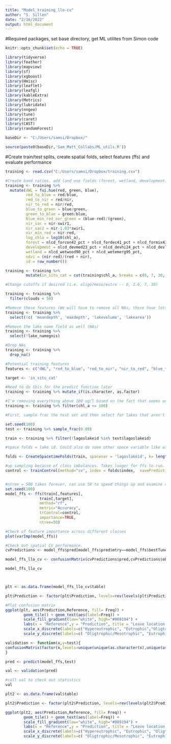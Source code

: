 ---
title: "Model_training_llo-cv"
author: "S. Sillen"
date: "2/16/2022"
output: html_document
---

#Required packages, set base directory, get ML utilites from Simon code
```{r setup, include=FALSE}
knitr::opts_chunk$set(echo = TRUE)

library(tidyverse)
library(feather)
library(mapview)
library(sf)
library(xgboost)
library(Hmisc)
library(leaflet)
library(leafgl)
library(kableExtra)
library(Metrics)
library(lubridate)
library(nngeo)
library(tune)
library(caret)
library(CAST)
library(randomForest)

baseDir <- "C:/Users/samsi/Dropbox/"

source(paste0(baseDir,'Sam_Matt_Collabs/ML_utils.R'))


```

#Create train/test splits, create spatial folds, select features (ffs) and evaluate performance
```{r}
training <- read.csv("C:/Users/samsi/Dropbox/training.csv")

#Create band ratios, add land use fields (forest, wetland, development)
training <- training %>%
  mutate(dWL = fui.hue(red, green, blue),
         red_to_blue = red/blue,
         red_to_nir = red/nir,
         nir_to_red = nir/red,
         blue_to_green = blue/green,
         green_to_blue = green/blue,
         blue_min_red_ovr_green = (blue-red)/(green),
         nir_sac = nir-swir1,
         nir_sac2 = nir-1.03*swir1,
         nir_min_red = nir-red,
         log_chla = log10(chl_a),
         forest = nlcd_forcon42_pct + nlcd_fordec41_pct + nlcd_formix43_pct,
         development = nlcd_devmed23_pct + nlcd_devhi24_pct + nlcd_devlow22_pct,
         wetland = nlcd_wetwood90_pct + nlcd_wetemerg95_pct,
         ndvi = (nir-red)/(red + nir),
         id = row_number())

training <- training %>%
         mutate(in_situ_cat = cut(training$chl_a, breaks = c(0, 7, 30, 200), labels = c('oligotrophic/mesotrophic', 'eutrophic', 'hypereutrophic')))

#Change cutoffs if desired (i.e. oligo/meso/eutro -- 0, 2.6, 7, 30)

training <- training %>%
  filter(clouds < 50)

#Remove these features (We will have to remove all NAs, these have lots of NAs and result in data loss if we drop NAs)
training <- training %>%
  select(!c( 'meandepth', 'maxdepth', 'lakevolume', 'lakearea'))

#Remove the lake name field as well (NAs)
training <- training %>%
  select(!lake_namegnis)

#Drop NAs
training <- training %>%
  drop_na()

#Potential training features
features <- c("dWL", "red_to_blue", "red_to_nir", "nir_to_red", "blue_to_green", "green_to_blue", "blue_min_red_ovr_green", "nir_sac", "nir_sac2", "nir_min_red", "forest", "development", "nlcd_barren31_pct", "nlcd_shrub52_pct", "nlcd_grass71_pct", "nlcd_past81_pct", "nlcd_cultcrop82_pct", "wetland", "KffactCat", "NO3_2008Cat", "RunoffCat", "SlopeCat", "WtDepCat", "WetIndexCat", "ndvi", "climate_tmax_degc", "climate_ppt_mm", "lake_elevation_m")

target <- 'in_situ_cat'

#Need to do this for the predict function later
training <- training %>% mutate_if(is.character, as.factor)

#I'm removing everything above 100 ug/l based on the fact that seems unrealistic. Could change this to a higher cutoff or remove cutoff.
training <- training %>% filter(chl_a <= 100)

#First, sample frac the test set and then select for lakes that aren't in test set for training set. This results in loss of data because of the fact that multiple samples come from individual lakes. I don't really know how to solve this issue. This is not exactly 20:80, also. 

set.seed(100) 
test <- training %>% sample_frac(0.09)

train <- training %>% filter(!lagoslakeid %in% test$lagoslakeid)

#space folds = lake id. Could also do some other space variable like watershed scale (i.e. hu8)

folds <- CreateSpacetimeFolds(train, spacevar = 'lagoslakeid', k= length(unique(train$lagoslakeid)))

#up sampling because of class imbalances. Takes longer for ffs to run. Might want to use parallel processing. 
control <- trainControl(method="cv", index = folds$index,  savePredictions = TRUE, sampling = 'up')


#ntree = 500 takes forever, can use 50 to speed things up and examine differences between different cutoffs
set.seed(100)
model_ffs <- ffs(train[,features],
               train[,target],
               method="rf",
               metric="Accuracy",
               trControl=control,
               importance=TRUE,
               ntree=50)

#Check of feature importance across different classes
plot(varImp(model_ffs))

#Check out spatial CV performance. 
cvPredictions <- model_ffs$pred[model_ffs$pred$mtry==model_ffs$bestTune$mtry,]

model_ffs_llo_cv <- confusionMatrix(cvPredictions$pred,cvPredictions$obs)

model_ffs_llo_cv 



plt <- as.data.frame(model_ffs_llo_cv$table)

plt$Prediction <- factor(plt$Prediction, levels=rev(levels(plt$Prediction)))

#Plot confusion matrix
ggplot(plt, aes(Prediction,Reference, fill= Freq)) +
        geom_tile() + geom_text(aes(label=Freq)) +
        scale_fill_gradient(low="white", high="#009194") +
        labs(x = "Reference",y = "Prediction", title = "Leave location out CV 80:20") +
        scale_x_discrete(labels=c("Hypereutrophic", "Eutrophic","Oligtrophic/Mesotrophic")) +
        scale_y_discrete(labels=c( "Oligtrophic/Mesotrophic", "Eutrophic", "Hypereutrophic"))

validation <- function(x,y=test){
confusionMatrix(factor(x,levels=unique(unique(as.character(x),unique(as.character(y$in_situ_cat))))),factor(y$in_situ_cat,unique(unique(as.character(x),unique(as.character(y$in_situ_cat))))))
}

pred <- predict(model_ffs,test)

val <- validation(pred)

#call val to check out statistics
val

plt2 <- as.data.frame(val$table)

plt2$Prediction <- factor(plt2$Prediction, levels=rev(levels(plt2$Prediction)))

ggplot(plt2, aes(Prediction,Reference, fill= Freq)) +
        geom_tile() + geom_text(aes(label=Freq)) +
        scale_fill_gradient(low="white", high="#009194") +
        labs(x = "Reference",y = "Prediction", title = "Leave location out CV 80:20") +
        scale_x_discrete(labels=c("Hypereutrophic", "Eutrophic", "Oligtrophic/Mesotrohpic")) +
        scale_y_discrete(labels=c( "Oligtrophic/Mesotrophic", "Eutrophic", "Hypereutrophic"))
        
```
